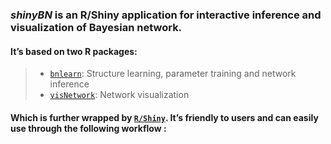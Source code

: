 ###  ***shinyBN*** is an R/Shiny application for interactive inference and visualization of Bayesian network.

#### It's based on two R packages:
> + [`bnlearn`](http://www.bnlearn.com/):  Structure learning, parameter training and network inference
> + [`visNetwork`](http://datastorm-open.github.io/visNetwork/):  Network visualization

#### Which is further wrapped by [`R/Shiny`]('http://shiny.rstudio.com/'). It's friendly to users and can easily use through the following workflow :

